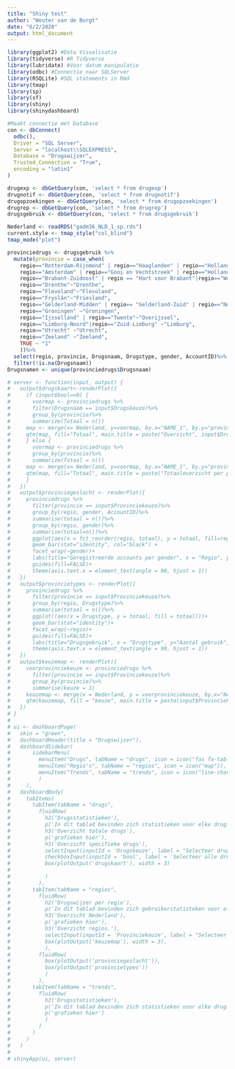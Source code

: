 ---
title: "Shiny test"
author: "Wouter van de Burgt"
date: "6/2/2020"
output: html_document
---

```{r setup, include=FALSE}
library(ggplot2) #Data Visualisatie
library(tidyverse) #R Tidyverse
library(lubridate) #Voor datum manipulatie
library(odbc) #Connectie naar SQLServer
library(RSQLite) #SQL statements in Rmd
library(tmap)
library(sp)
library(sf)
library(shiny)
library(shinydashboard)

#Maakt connectie met Database
con <- dbConnect(
  odbc(),
  Driver = "SQL Server",
  Server = "localhost\\SQLEXPRESS",  
  Database = "Drugswijzer", 
  Trusted_Connection = "True",
  encoding = "latin1"
)

drugexp <- dbGetQuery(con, 'select * from drugexp')
drugnotif <- dbGetQuery(con, 'select * from drugnotif')
drugopzoekingen <- dbGetQuery(con, 'select * from drugopzoekingen')
drugrep <- dbGetQuery(con, 'select * from drugrep')
drugsgebruik <- dbGetQuery(con, 'select * from drugsgebruik')

Nederland <- readRDS("gadm36_NLD_1_sp.rds")
current.style <- tmap_style("col_blind")
tmap_mode("plot")

provinciedrugs <- drugsgebruik %>%
  mutate(provincie = case_when(
    regio=="Rotterdam-Rijnmond" | regio=="Haaglanden" | regio=="Hollands Midden"|regio=="Zuid Holland-Zuid" ~ "Zuid-Holland",
    regio=="Amsterdam" | regio=="Gooi en Vechtstreek" | regio=="Hollands Noorden" | regio=="Kennemerland"~ "Noord-Holland",
    regio=="Brabant-Zuidoost" | regio == "Hart voor Brabant"|regio=="West Brabant"~"Noord-Brabant",
    regio=="Drenthe"~"Drenthe",
    regio=="Flevoland"~"Flevoland",
    regio=="Fryslân"~"Friesland",
    regio=="Gelderland-Midden" | regio== "Gelderland-Zuid" | regio=="Noord- en Oost-Gelderland"~ "Gelderland",
    regio=="Groningen" ~"Groningen",
    regio=="Ijsselland" | regio=="Twente"~"Overijssel",
    regio=="Limburg-Noord"|regio=="Zuid-Limburg" ~"Limburg",
    regio=="Utrecht" ~"Utrecht",
    regio=="Zeeland" ~"Zeeland",
    TRUE ~ "1"
    ))%>%
  select(regio, provincie, Drugsnaam, Drugstype, gender, AccountID)%>%
  filter(!is.na(Drugsnaam))
Drugsnamen <- unique(provinciedrugs$Drugsnaam)


```

```{r}

# server <- function(input, output) {
#   output$drugskaart<-renderPlot({
#     if (input$bool==0) {
#       voormap <- provinciedrugs %>%
#       filter(Drugsnaam == input$Drugskeuze)%>%
#       group_by(provincie)%>%
#       summarize(Totaal = n())
#     map <- merge(x= Nederland, y=voormap, by.x="NAME_1", by.y="provincie")
#     qtm(map, fill="Totaal", main.title = paste("Overzicht", input$Drugskeuze, "per provincie"))
#     } else {
#       voormap <- provinciedrugs %>%
#       group_by(provincie)%>%
#       summarize(Totaal = n())
#     map <- merge(x= Nederland, y=voormap, by.x="NAME_1", by.y="provincie")
#     qtm(map, fill="Totaal", main.title = paste("Totaaloverzicht per provincie"))
#     }
#   })
#   output$provinciegeslacht <- renderPlot({
#     provinciedrugs %>%
#       filter(provincie == input$Provinciekeuze)%>%
#       group_by(regio, gender, AccountID)%>%
#       summarise(totaal = n())%>%
#       group_by(regio, gender)%>%
#       summarise(totaal=n())%>%
#       ggplot(aes(x = fct_reorder(regio, totaal), y = totaal, fill=regio))+
#       geom_bar(stat="identity", col="black") +
#       facet_wrap(~gender)+
#       labs(title="Geregistreerde accounts per gender", x = "Regio", y="Aantal Accounts", caption = paste("Regio =", input$Provinciekeuze))+
#       guides(fill=FALSE)+
#       theme(axis.text.x = element_text(angle = 90, hjust = 1))
#   })
#   output$provincietypes <- renderPlot({
#     provinciedrugs %>%
#       filter(provincie == input$Provinciekeuze)%>%
#       group_by(regio, Drugstype)%>%
#       summarise(totaal = n())%>%
#       ggplot((aes(x = Drugstype, y = totaal, fill = totaal)))+
#       geom_bar(stat="identity")+
#       facet_wrap(~regio)+
#       guides(fill=FALSE)+
#       labs(title="Drugsgebruik", x = "Drugstype", y="Aantal gebruik", caption = paste("Regio =", input$Provinciekeuze))+
#       theme(axis.text.x = element_text(angle = 90, hjust = 1))
#   })
#   output$keuzemap <- renderPlot({
#     voorprovinciekeuze <- provinciedrugs %>%
#       filter(provincie == input$Provinciekeuze)%>%
#       group_by(provincie)%>%
#       summarise(keuze = 1)
#     keuzemap <- merge(x = Nederland, y = voorprovinciekeuze, by.x="NAME_1", by.y="provincie")
#     qtm(keuzemap, fill = "keuze", main.title = paste(input$Provinciekeuze, "is geselecteerd"))+ tm_legend(show=FALSE)
#   })
# }
# 
# ui <- dashboardPage(
#   skin = "green",
#   dashboardHeader(title = "Drugswijzer"),
#   dashboardSidebar(
#       sidebarMenu(
#         menuItem("Drugs", tabName = "drugs", icon = icon("fas fa-tablets")),
#         menuItem("Regio's", tabName = "regios", icon = icon("map")),
#         menuItem("Trends", tabName = "trends", icon = icon("line-chart"))
#         )
#     ),
#   dashboardBody(
#     tabItems(
#       tabItem(tabName = "drugs",
#         fluidRow(
#           h2('Drugsstatistieken'),
#           p('In dit tablad bevinden zich statistieken voor elke drug.'),
#           h3('Overzicht totale drugs'),
#           p('grafieken hier'),
#           h3('Overzicht specifieke drugs'),
#           selectInput(inputId = 'Drugskeuze', label = "Selecteer drug waar u informatie over wilt genereren.", choices = Drugsnamen),
#           checkboxInput(inputId = 'bool', label = 'Selecteer alle drugs.', value = 0),
#           box(plotOutput('drugskaart'), width = 3)
#           
#           )
#         ),
#       tabItem(tabName = "regios",
#         fluidRow(
#           h2('Drugswijzer per regio'),
#           p('In dit tablad bevinden zich gebruikerstatisteken voor elke Nederlandse veiligheidsregio.'),
#           h3('Overzicht Nederland'),
#           p('grafieken hier'),
#           h3('Overzicht regios.'),
#           selectInput(inputId = 'Provinciekeuze', label = "Selecteer Provincie waar u informatie over wilt genereren.", choices = Provincienamen),
#           box(plotOutput('keuzemap'), width = 3),
#           ),
#         fluidRow(
#           box(plotOutput('provinciegeslacht')),
#           box(plotOutput('provincietypes'))
#           )
#         ),
#       tabItem(tabName = "trends",
#         fluidRow(
#           h2('Drugsstatistieken'),
#           p('In dit tablad bevinden zich statistieken voor elke drug.'),
#           p('grafieken hier')
#           )      
#         )
#       )
#     )
#   )
# 
# shinyApp(ui, server)
```
